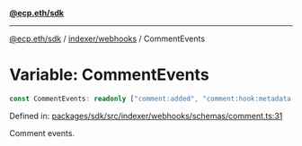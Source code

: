 [**@ecp.eth/sdk**](../../../index.mdx)

***

[@ecp.eth/sdk](/sdk-reference/index.mdx) / [indexer/webhooks](/sdk-reference/indexer/webhooks/index.mdx) / CommentEvents

# Variable: CommentEvents

```ts
const CommentEvents: readonly ["comment:added", "comment:hook:metadata:set", "comment:deleted", "comment:edited", "comment:moderation:status:updated", "comment:reactions:updated", "comment:references:updated"];
```

Defined in: [packages/sdk/src/indexer/webhooks/schemas/comment.ts:31](https://github.com/ecp-eth/comments-monorepo/blob/main/packages/sdk/src/indexer/webhooks/schemas/comment.ts#L31)

Comment events.
